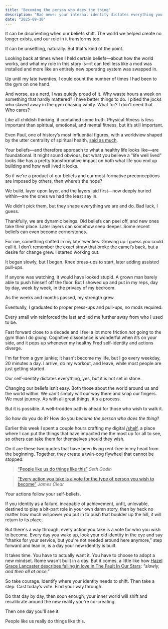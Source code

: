 ```yaml
---
title: "Becoming the person who does the thing"
description: "Bad news: your internal identity dictates everything you do. Good news: you can change it"
date: "2025-09-10"
---
```


<Tweet id="1965662575368265755" />

It can be disorienting when our beliefs shift. The world we helped create no longer exists, and our role in it transforms too.

It can be unsettling, naturally. But that's kind of the point.

Looking back at times when I held certain beliefs—about how the world works, and what my role in this story is—it can feel less like a mod was installed and more like an entirely new operating system was swapped in.

Up until my late twenties, I could count the number of times I had been to the gym on one hand.

And worse, as a nerd, I was quietly proud of it. Why waste hours a week on something that hardly mattered? I have better things to do. I pitied the jocks who slaved away in the gym chasing vanity. What for? I don't need that. Who cares?

Like all childish thinking, it contained some truth. Physical fitness is less important than spiritual, emotional, and mental fitness, but it’s still important.

Even Paul, one of history’s most influential figures, with a worldview shaped by the utter centrality of spiritual health, <a href="https://www.bible.com/bible/111/1TI.4.8.NIV" target="_blank">said as much</a>.

Your beliefs—and therefore approach to what a healthy life looks like—are foundational. It might sound obvious, but what you believe a "life well lived" looks like has a pretty transformative impact on both what life you end up building and how well lived it looks.

So if we’re a product of our beliefs and our most formative preconceptions are imposed by others, then where’s the hope?

We build, layer upon layer, and the layers laid first—now deeply buried within—are the ones we had the least say in.

We didn't pick them, but they shape everything we are and do. Bad luck, I guess.

Thankfully, we are dynamic beings. Old beliefs can peel off, and new ones take their place. Later layers can somehow seep deeper. Some recent beliefs can even become cornerstones.

For me, something shifted in my late twenties. Growing up I guess you could call it. I don’t remember the exact straw that broke the camel’s back, but a desire for change grew. I started working out.

It began slowly, but I began. Knee press-ups to start, later adding assisted pull-ups.

If anyone was watching, it would have looked stupid. A grown man barely able to push himself off the floor. But I showed up and put in my reps, day by day, week by week, in the privacy of my bedroom.

As the weeks and months passed, my strength grew.

Eventually, I graduated to proper press-ups and pull-ups, no mods required.

Every small win reinforced the last and led me further away from who I used to be.

Fast forward close to a decade and I feel a lot more friction _not_ going to the gym than I do _going_. Cognitive dissonance is wonderful when it’s on your side, and it pops up whenever my healthy Fred self-identity and actions diverge.

I'm far from a gym junkie; it hasn't become my life, but I go every weekday, 20 minutes a day. I arrive, do my workout, and leave, while most people are just getting started.

Our self-identity dictates everything, yes, but it is not set in stone.

Changing our beliefs isn’t easy. Both those about the world around us and the world within. We can't simply will our way there and snap our fingers. We must journey. As with all great things, it's a process.

But it is possible. A well-trodden path is ahead for those who wish to walk it.

So how do you do it? How do you _become the person who does the thing_?

Earlier this week I spent a couple hours crafting my digital <a href="/shelf" target="_blank">/shelf</a>, a place where I can put the things that have impacted me the most up for all to see, so others can take them for themselves should they wish.

On it are these two quotes that have been living rent-free in my head from the beginning. Together, they create a twin-cog flywheel that cannot be stopped:

> <a href="https://seths.blog/2013/07/people-like-us-do-stuff-like-this/" target="_blank">&ldquo;People like us do things like this&rdquo;</a>
> <cite>Seth Godin</cite>

> <a href="https://jamesclear.com/quotes/every-action-you-take-is-a-vote-for-the-type-of-person-you-wish-to-become" target="_blank">&ldquo;Every action you take is a vote for the type of person you wish to become&rdquo;</a>
> <cite>James Clear</cite>

Your actions follow your self-beliefs.

If you identity as a failure, incapable of achievement, unfit, unlovable, destined to play a bit-part role in your own damn story, then by heck no matter how much willpower you put in to push that boulder up the hill, it will return to its place.

But there's a way through: every action you take is a vote for who you wish to become. Every day you wake up, look your old identity in the eye and say "thanks for your service, but you're not needed around here anymore," step forward and lean in, is a day your new identity is built.

It takes time. You have to actually want it. You have to choose to adopt a new mindset. Rome wasn't built in a day. But it comes, a little like how <a href="https://quoteinvestigator.com/2018/08/08/all-at-once/" rel="nofollow noreferrer" target="_blank">Hazel Grace Lancaster describes falling in love in The Fault In Our Stars</a>: _"slowly, and then all at once."_

So take courage. Identify where your identity needs to shift. Then take a step. Cast today’s vote. Find your way through.

Do that day by day, then soon enough, your inner world will shift and recalibrate around the new reality you're co-creating.

Then one day you'll see it.

People like us really do things like this.
